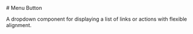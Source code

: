 
<Meta of={MenuButtonStories} />

<div className="docs-title">
  # Menu Button

  <link-design of={JSON.stringify(MenuButtonStories)}></link-design>
</div>

<div className="lead">
  A dropdown component for displaying a list of links or actions with flexible alignment.
</div>

<Canvas sourceState="shown" of={MenuButtonStories.Default} />
<Controls of={MenuButtonStories.Default} />
